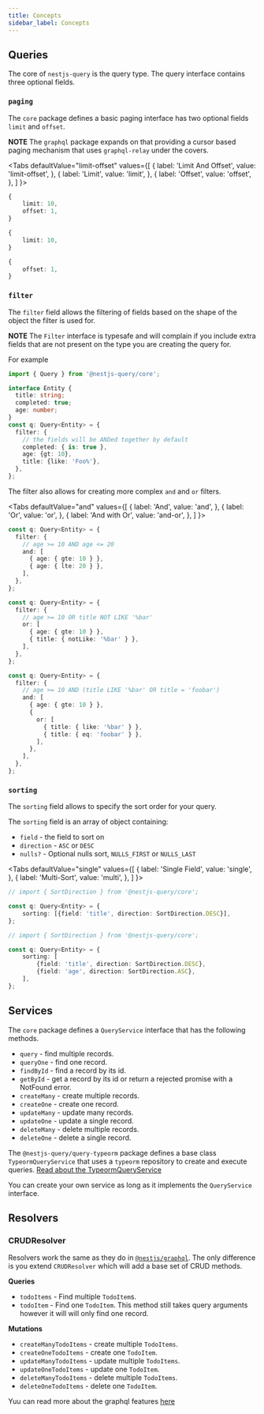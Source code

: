 ```yaml
---
title: Concepts
sidebar_label: Concepts
---
```



## Queries

The core of `nestjs-query` is the query type. The query interface contains three optional fields.

### `paging`

The `core` package defines a basic paging interface has two optional fields `limit` and `offset`. 

**NOTE** The `graphql` package expands on that providing a cursor based paging mechanism that uses `graphql-relay` under
 the covers.

<Tabs
  defaultValue="limit-offset"
  values={[
    { label: 'Limit And Offset', value: 'limit-offset', },
    { label: 'Limit', value: 'limit', },
    { label: 'Offset', value: 'offset', },
  ]
}>
<TabItem value="limit-offset">

```ts
{
    limit: 10,
    offset: 1,
}
```

</TabItem>
<TabItem value="limit">

```ts
{
    limit: 10,
}
```

</TabItem>
<TabItem value="offset">

```ts
{
    offset: 1,
}
```

</TabItem>
</Tabs>

### `filter`

The `filter` field allows the filtering of fields based on the shape of the object the filter is used for.

**NOTE** The `Filter` interface is typesafe and will complain if you include extra fields that are not present on the
type you are creating the query for.

For example

```ts
import { Query } from '@nestjs-query/core';

interface Entity {
  title: string;
  completed: true;
  age: number;
}
const q: Query<Entity> = {
  filter: {
    // the fields will be ANDed together by default
    completed: { is: true },
    age: {gt: 10},
    title: {like: 'Foo%'},
  },
};
```

The filter also allows for creating more complex `and` and `or` filters.

<Tabs
  defaultValue="and"
  values={[
    { label: 'And', value: 'and', },
    { label: 'Or', value: 'or', },
    { label: 'And with Or', value: 'and-or', },
  ]
}>
<TabItem value="and">

```ts
const q: Query<Entity> = {
  filter: {
    // age >= 10 AND age <= 20
    and: [
      { age: { gte: 10 } },
      { age: { lte: 20 } },
    ],
  },
};
```

</TabItem>
<TabItem value="or">

```ts
const q: Query<Entity> = {
  filter: {
    // age >= 10 OR title NOT LIKE '%bar'
    or: [
      { age: { gte: 10 } },
      { title: { notLike: '%bar' } },
    ],
  },
};

```

</TabItem>
<TabItem value="and-or">

```ts
const q: Query<Entity> = {
  filter: {
    // age >= 10 AND (title LIKE '%bar' OR title = 'foobar')
    and: [
      { age: { gte: 10 } },
      {
        or: [
          { title: { like: '%bar' } },
          { title: { eq: 'foobar' } },
        ],
      },
    ],
  },
};
```

</TabItem>
</Tabs>

### `sorting`

The `sorting` field allows to specify the sort order for your query.

The `sorting` field is an array of object containing:
 * `field` - the field to sort on
 * `direction` - `ASC` or `DESC`
 * `nulls?` - Optional nulls sort, `NULLS_FIRST` or `NULLS_LAST`

<Tabs
  defaultValue="single"
  values={[
    { label: 'Single Field', value: 'single', },
    { label: 'Multi-Sort', value: 'multi', },
  ]
}>
<TabItem value="single">

```ts
// import { SortDirection } from '@nestjs-query/core';

const q: Query<Entity> = {
    sorting: [{field: 'title', direction: SortDirection.DESC}],
};
```

 </TabItem>
 <TabItem value="multi">

```ts
// import { SortDirection } from '@nestjs-query/core';

const q: Query<Entity> = {
    sorting: [
        {field: 'title', direction: SortDirection.DESC},
        {field: 'age', direction: SortDirection.ASC},
    ],
};

```

</TabItem>
</Tabs>

## Services

The `core` package defines a `QueryService` interface that has the following methods.

* `query` - find multiple records.
* `queryOne` - find one record.
* `findById` - find a record by its id.
* `getById` - get a record by its id or return a rejected promise with a NotFound error.
* `createMany` - create multiple records.
* `createOne` - create one record.
* `updateMany` - update many records.
* `updateOne` - update a single record.
* `deleteMany` - delete multiple records.
* `deleteOne` - delete a single record.

The `@nestjs-query/query-typeorm` package defines a base class `TypeormQueryService` that uses a `typeorm` repository
to create and execute queries. [Read about the TypeormQueryService](../guides/typeorm)

You can create your own service as long as it implements the `QueryService` interface.

## Resolvers

### CRUDResolver

Resolvers work the same as they do in [`@nestjs/graphql`](https://docs.nestjs.com/graphql/resolvers-map). The only
difference is you extend `CRUDResolver` which will add a base set of CRUD methods.

**Queries**

* `todoItems` - Find multiple `TodoItem`s.
* `todoItem` - Find one `TodoItem`. This method still takes query arguments however it will will only find one record.

**Mutations**

* `createManyTodoItems` - create multiple `TodoItems`.
* `createOneTodoItems` - create one `TodoItem`.
* `updateManyTodoItems` - update multiple `TodoItems`.
* `updateOneTodoItems` - update one `TodoItem`.
* `deleteManyTodoItems` - delete multiple `TodoItems`.
* `deleteOneTodoItems` - delete one `TodoItem`.


Yuu can read more about the graphql features [here](../guides/graphql)
